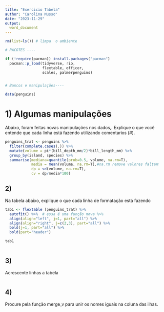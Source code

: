 ```yaml
---
title: "Exercicio Tabela"
author: "Carolina Musso"
date: "2023-11-29"
output:
  word_document
---
```


```r
rm(list=ls()) # limpa  o ambiente

# PACOTES ----

if (!require(pacman)) install.packages("pacman")
  pacman::p_load(tidyverse, rio, 
                 flextable, officer,  
                 scales, palmerpenguins)


# Bancos e manipulações----

data(penguins)
```

# 1) Algumas manipulações

Abaixo, foram feitas novas manipulações nos dados,. Explique o que você entende que cada linha está fazendo utilizando comentarios (#). 

```r
penguins_trat <- penguins %>% 
  filter(complete.cases(.)) %>% 
  mutate(volume = pi*(bill_depth_mm/2)*bill_length_mm) %>% 
  group_by(island, species) %>% 
  summarise(mediana=quantile(prob=0.5, volume, na.rm=T), 
            media = mean(volume, na.rm=T),#na.rm remove valores faltantes
            dp = sd(volume, na.rm=T),
            cv = dp/media*100)
```


## 2) 

Na tabela abaixo, explique o que cada linha de formatação está fazendo


```r
tab1 <- flextable (penguins_trat) %>% 
  autofit() %>%  # essa é uma função nova %>% 
  align(align="left", j=1, part="all") %>% 
  align(align="right", j=c(2,3), part="all") %>% 
  bold(j=1, part="all") %>% 
  bold(part="header")

tab1
  
```

## 3) 

Acrescente linhas a tabela

```r

```

## 4) 

Procure pela função merge_v para unir os nomes iguais na coluna das ilhas. 





